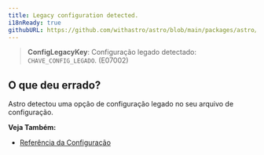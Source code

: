```yaml
---
title: Legacy configuration detected.
i18nReady: true
githubURL: https://github.com/withastro/astro/blob/main/packages/astro/src/core/errors/errors-data.ts
---
```


> **ConfigLegacyKey**: Configuração legado detectado: `CHAVE_CONFIG_LEGADO`. (E07002)

## O que deu errado?

Astro detectou uma opção de configuração legado no seu arquivo de configuração.

**Veja Também:**
-  [Referência da Configuração](/pt-br/reference/configuration-reference/)


